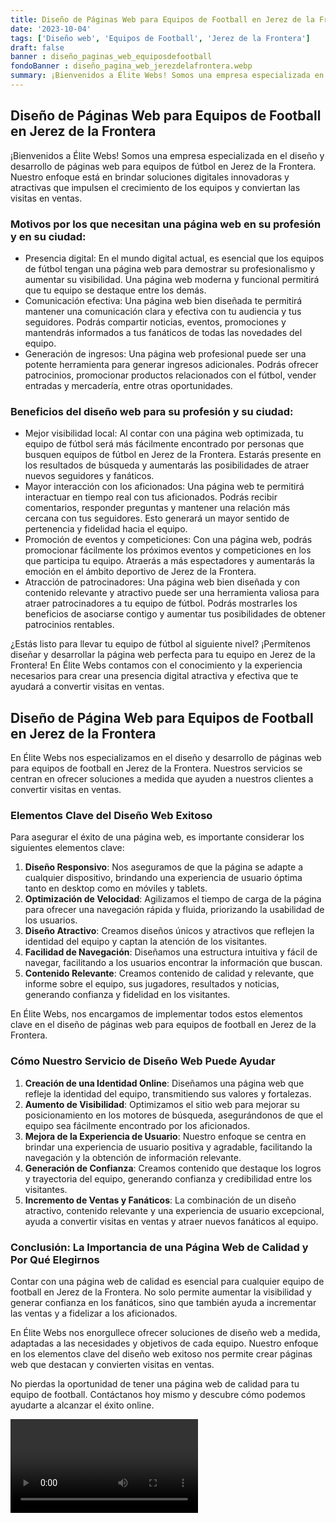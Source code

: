 ```yaml
---
title: Diseño de Páginas Web para Equipos de Football en Jerez de la Frontera
date: '2023-10-04'
tags: ['Diseño web', 'Equipos de Football', 'Jerez de la Frontera']
draft: false
banner : diseño_paginas_web_equiposdefootball
fondoBanner : diseño_pagina_web_jerezdelafrontera.webp
summary: ¡Bienvenidos a Élite Webs! Somos una empresa especializada en el diseño y desarrollo de páginas web para equipos de fútbol en Jerez de la Frontera. Nuestro enfoque está en brindar soluciones digitales innovadoras y atractivas que impulsen el crecimiento de los equipos y conviertan las visitas en ventas.
---
```


## Diseño de Páginas Web para Equipos de Football en Jerez de la Frontera

¡Bienvenidos a Élite Webs! Somos una empresa especializada en el diseño y desarrollo de páginas web para equipos de fútbol en Jerez de la Frontera. Nuestro enfoque está en brindar soluciones digitales innovadoras y atractivas que impulsen el crecimiento de los equipos y conviertan las visitas en ventas.

### Motivos por los que necesitan una página web en su profesión y en su ciudad:

- Presencia digital: En el mundo digital actual, es esencial que los equipos de fútbol tengan una página web para demostrar su profesionalismo y aumentar su visibilidad. Una página web moderna y funcional permitirá que tu equipo se destaque entre los demás.
- Comunicación efectiva: Una página web bien diseñada te permitirá mantener una comunicación clara y efectiva con tu audiencia y tus seguidores. Podrás compartir noticias, eventos, promociones y mantendrás informados a tus fanáticos de todas las novedades del equipo.
- Generación de ingresos: Una página web profesional puede ser una potente herramienta para generar ingresos adicionales. Podrás ofrecer patrocinios, promocionar productos relacionados con el fútbol, vender entradas y mercadería, entre otras oportunidades.

### Beneficios del diseño web para su profesión y su ciudad:

- Mejor visibilidad local: Al contar con una página web optimizada, tu equipo de fútbol será más fácilmente encontrado por personas que busquen equipos de fútbol en Jerez de la Frontera. Estarás presente en los resultados de búsqueda y aumentarás las posibilidades de atraer nuevos seguidores y fanáticos.
- Mayor interacción con los aficionados: Una página web te permitirá interactuar en tiempo real con tus aficionados. Podrás recibir comentarios, responder preguntas y mantener una relación más cercana con tus seguidores. Esto generará un mayor sentido de pertenencia y fidelidad hacia el equipo.
- Promoción de eventos y competiciones: Con una página web, podrás promocionar fácilmente los próximos eventos y competiciones en los que participa tu equipo. Atraerás a más espectadores y aumentarás la emoción en el ámbito deportivo de Jerez de la Frontera.
- Atracción de patrocinadores: Una página web bien diseñada y con contenido relevante y atractivo puede ser una herramienta valiosa para atraer patrocinadores a tu equipo de fútbol. Podrás mostrarles los beneficios de asociarse contigo y aumentar tus posibilidades de obtener patrocinios rentables.

¿Estás listo para llevar tu equipo de fútbol al siguiente nivel? ¡Permítenos diseñar y desarrollar la página web perfecta para tu equipo en Jerez de la Frontera! En Élite Webs contamos con el conocimiento y la experiencia necesarios para crear una presencia digital atractiva y efectiva que te ayudará a convertir visitas en ventas.

<GifSeo />

<Cta />

## Diseño de Página Web para Equipos de Football en Jerez de la Frontera

En Élite Webs nos especializamos en el diseño y desarrollo de páginas web para equipos de football en Jerez de la Frontera. Nuestros servicios se centran en ofrecer soluciones a medida que ayuden a nuestros clientes a convertir visitas en ventas. 

### Elementos Clave del Diseño Web Exitoso

Para asegurar el éxito de una página web, es importante considerar los siguientes elementos clave:

1. **Diseño Responsivo**: Nos aseguramos de que la página se adapte a cualquier dispositivo, brindando una experiencia de usuario óptima tanto en desktop como en móviles y tablets.
2. **Optimización de Velocidad**: Agilizamos el tiempo de carga de la página para ofrecer una navegación rápida y fluida, priorizando la usabilidad de los usuarios.
3. **Diseño Atractivo**: Creamos diseños únicos y atractivos que reflejen la identidad del equipo y captan la atención de los visitantes.
4. **Facilidad de Navegación**: Diseñamos una estructura intuitiva y fácil de navegar, facilitando a los usuarios encontrar la información que buscan.
5. **Contenido Relevante**: Creamos contenido de calidad y relevante, que informe sobre el equipo, sus jugadores, resultados y noticias, generando confianza y fidelidad en los visitantes.

En Élite Webs, nos encargamos de implementar todos estos elementos clave en el diseño de páginas web para equipos de football en Jerez de la Frontera.

### Cómo Nuestro Servicio de Diseño Web Puede Ayudar

1. **Creación de una Identidad Online**: Diseñamos una página web que refleje la identidad del equipo, transmitiendo sus valores y fortalezas.
2. **Aumento de Visibilidad**: Optimizamos el sitio web para mejorar su posicionamiento en los motores de búsqueda, asegurándonos de que el equipo sea fácilmente encontrado por los aficionados.
3. **Mejora de la Experiencia de Usuario**: Nuestro enfoque se centra en brindar una experiencia de usuario positiva y agradable, facilitando la navegación y la obtención de información relevante.
4. **Generación de Confianza**: Creamos contenido que destaque los logros y trayectoria del equipo, generando confianza y credibilidad entre los visitantes.
5. **Incremento de Ventas y Fanáticos**: La combinación de un diseño atractivo, contenido relevante y una experiencia de usuario excepcional, ayuda a convertir visitas en ventas y atraer nuevos fanáticos al equipo.

### Conclusión: La Importancia de una Página Web de Calidad y Por Qué Elegirnos

Contar con una página web de calidad es esencial para cualquier equipo de football en Jerez de la Frontera. No solo permite aumentar la visibilidad y generar confianza en los fanáticos, sino que también ayuda a incrementar las ventas y a fidelizar a los aficionados.

En Élite Webs nos enorgullece ofrecer soluciones de diseño web a medida, adaptadas a las necesidades y objetivos de cada equipo. Nuestro enfoque en los elementos clave del diseño web exitoso nos permite crear páginas web que destacan y convierten visitas en ventas.

No pierdas la oportunidad de tener una página web de calidad para tu equipo de football. Contáctanos hoy mismo y descubre cómo podemos ayudarte a alcanzar el éxito online.

<Video />

<CtaBot job='Equipos de Football' city='Jerez de la Frontera'/>

<Gmaps query='Jerez de la Frontera+españa+maps' />
